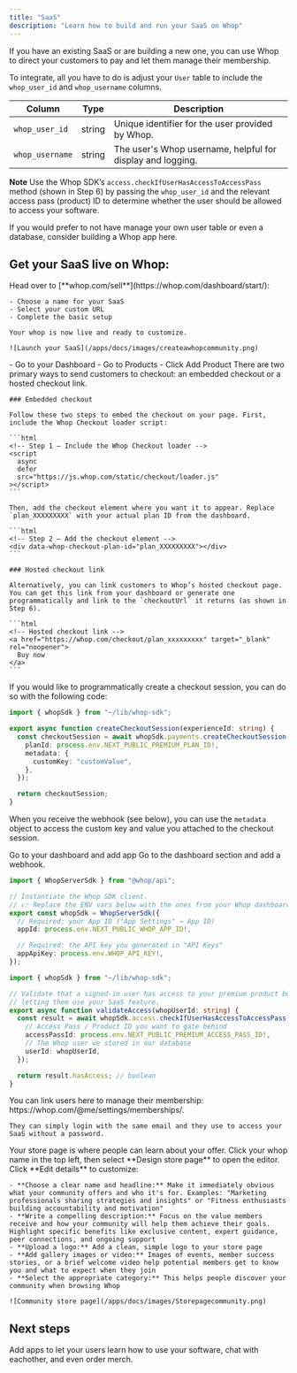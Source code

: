 ```yaml
---
title: "SaaS"
description: "Learn how to build and run your SaaS on Whop"
---
```


If you have an existing SaaS or are building a new one, you can use Whop to direct your customers to pay and let them manage their membership.

To integrate, all you have to do is adjust your `User` table to include the `whop_user_id` and `whop_username` columns.

| Column          | Type   | Description                                                |
| --------------- | ------ | ---------------------------------------------------------- |
| `whop_user_id`  | string | Unique identifier for the user provided by Whop.           |
| `whop_username` | string | The user's Whop username, helpful for display and logging. |

**Note**
Use the Whop SDK’s `access.checkIfUserHasAccessToAccessPass` method (shown in Step&nbsp;6) by passing the `whop_user_id` and the relevant access&nbsp;pass (product) ID to determine whether the user should be allowed to access your software.

If you would prefer to not have manage your own user table or even a database, consider building a Whop app here.

## Get your SaaS live on Whop:

<Steps>
  <Step title="Create your whop" titleSize="h3">
    Head over to [**whop.com/sell**](https://whop.com/dashboard/start/):

    - Choose a name for your SaaS
    - Select your custom URL
    - Complete the basic setup

    Your whop is now live and ready to customize.

    ![Launch your SaaS](/apps/docs/images/createawhopcommunity.png)

  </Step>
  <Step title="Create a product" titleSize="h3">
	- Go to your Dashboard
	- Go to Products
	- Click Add Product

  </Step>

  <Step title="Add checkout link to your website" titleSize="h3">
    There are two primary ways to send customers to checkout: an embedded checkout or a hosted checkout link.

    ### Embedded checkout

    Follow these two steps to embed the checkout on your page. First, include the Whop Checkout loader script:

    ```html
    <!-- Step 1 – Include the Whop Checkout loader -->
    <script
      async
      defer
      src="https://js.whop.com/static/checkout/loader.js"
    ></script>
    ```

    Then, add the checkout element where you want it to appear. Replace `plan_XXXXXXXXX` with your actual plan ID from the dashboard.

    ```html
    <!-- Step 2 – Add the checkout element -->
    <div data-whop-checkout-plan-id="plan_XXXXXXXXX"></div>
    ```

    ### Hosted checkout link

    Alternatively, you can link customers to Whop’s hosted checkout page. You can get this link from your dashboard or generate one programmatically and link to the `checkoutUrl` it returns (as shown in Step 6).

    ```html
    <!-- Hosted checkout link -->
    <a href="https://whop.com/checkout/plan_xxxxxxxxx" target="_blank" rel="noopener">
      Buy now
    </a>
    ```

If you would like to programmatically create a checkout session, you can do so with the following code:

<CodeGroup>

```typescript pages/api/create-checkout-session.ts
import { whopSdk } from "~/lib/whop-sdk";

export async function createCheckoutSession(experienceId: string) {
  const checkoutSession = await whopSdk.payments.createCheckoutSession({
    planId: process.env.NEXT_PUBLIC_PREMIUM_PLAN_ID!,
    metadata: {
      customKey: "customValue",
    },
  });

  return checkoutSession;
}
```

When you receive the webhook (see below), you can use the `metadata` object to access the custom key and value you attached to the checkout session.

</CodeGroup>

  </Step>
  <Step title="Add an app and get API keys" titleSize="h3">
	Go to your dashboard and add app

  </Step>
  <Step title="Subscribe to webhooks" titleSize="h3">
    Go to the dashboard section and add a webhook.
  </Step>
  <Step title="Check for access programmatically" titleSize="h3">

<CodeGroup>

```typescript lib/whop-sdk.ts
import { WhopServerSdk } from "@whop/api";

// Instantiate the Whop SDK client.
// 👉 Replace the ENV vars below with the ones from your Whop dashboard.
export const whopSdk = WhopServerSdk({
  // Required: your App ID ("App Settings" → App ID)
  appId: process.env.NEXT_PUBLIC_WHOP_APP_ID!,

  // Required: the API key you generated in "API Keys"
  appApiKey: process.env.WHOP_API_KEY!,
});
```

```typescript pages/api/validate-access.ts
import { whopSdk } from "~/lib/whop-sdk";

// Validate that a signed-in user has access to your premium product before
// letting them use your SaaS feature.
export async function validateAccess(whopUserId: string) {
  const result = await whopSdk.access.checkIfUserHasAccessToAccessPass({
    // Access Pass / Product ID you want to gate behind
    accessPassId: process.env.NEXT_PUBLIC_PREMIUM_ACCESS_PASS_ID!,
    // The Whop user we stored in our database
    userId: whopUserId,
  });

  return result.hasAccess; // boolean
}
```

</CodeGroup>

  </Step>

  <Step title="Give users a way to manage their membership" titleSize="h3">
  	You can link users here to manage their membership: https://whop.com/@me/settings/memberships/.
	
	They can simply login with the same email and they use to access your SaaS without a password.
  </Step>
  <Step title="Design your store page and list on marketplace" titleSize="h3">
    Your store page is where people can learn about your offer. Click your whop name in the top left, then select **Design store page** to open the editor. Click **Edit details** to customize:

    - **Choose a clear name and headline:** Make it immediately obvious what your community offers and who it's for. Examples: "Marketing professionals sharing strategies and insights" or "Fitness enthusiasts building accountability and motivation"
    - **Write a compelling description:** Focus on the value members receive and how your community will help them achieve their goals. Highlight specific benefits like exclusive content, expert guidance, peer connections, and ongoing support
    - **Upload a logo:** Add a clean, simple logo to your store page
    - **Add gallery images or video:** Images of events, member success stories, or a brief welcome video help potential members get to know you and what to expect when they join
    - **Select the appropriate category:** This helps people discover your community when browsing Whop

    ![Community store page](/apps/docs/images/Storepagecommunity.png)

  </Step>

</Steps>

## Next steps

<Card title="Add apps to your whop" icon="chart-line" href="/manage-your-whop">
  Add apps to let your users learn how to use your software, chat with
  eachother, and even order merch.
</Card>
